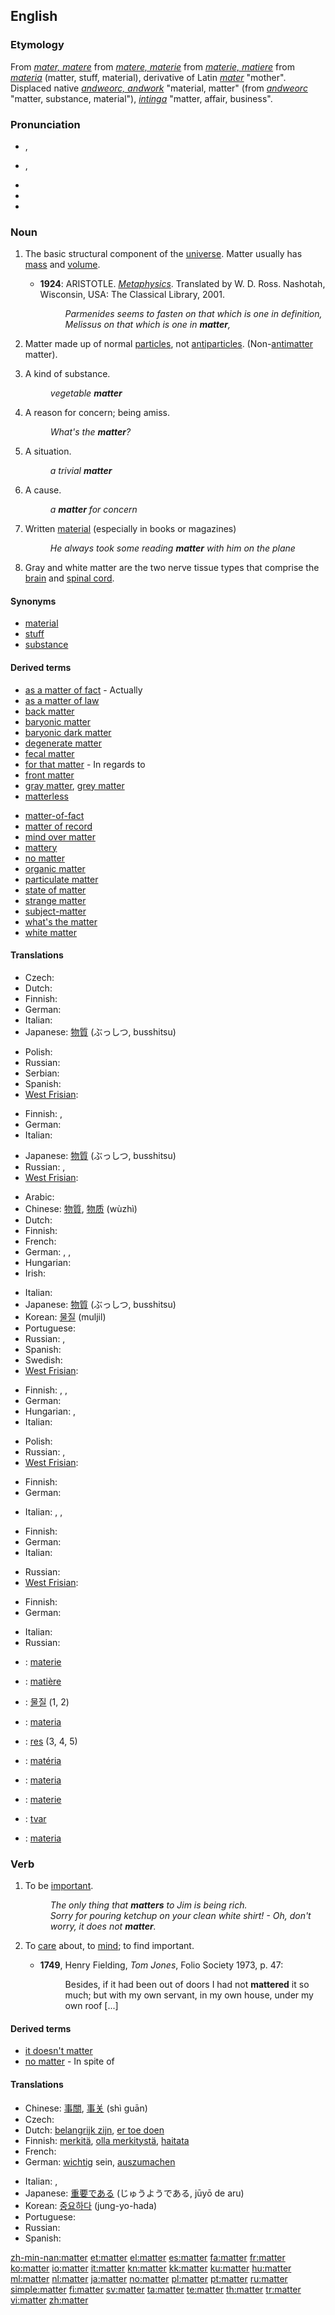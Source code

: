 {{wikipedia|Matter (disambiguation)}}
==English==
{{wikipedia}}
{{rank|public|others|anything|289|matter|passed|true|friend}}

===Etymology===
From {{etyl|enm}} ''[[mater#Middle English|mater, matere]]'' from {{etyl|xno}} ''[[materie#Anglo-Norman|matere, materie]]'' from {{etyl|fro}} ''[[materie#Old French|materie, matiere]]'' from {{etyl|la}} ''[[materia]]'' (matter, stuff, material), derivative of Latin ''[[mater]]'' "mother". Displaced native {{enm}} ''[[andweorc#Middle English|andweorc, andwork]]'' "material, matter" (from {{ang}} ''[[andweorc#Old English|andweorc]]'' "matter, substance, material"), {{ang}} ''[[intinga#Old English|intinga]]'' "matter, affair, business".

===Pronunciation===
* {{a|RP}} {{IPA|/ˈmætə/}}, {{SAMPA|/"m{t@/}}
* {{a|GenAm}} {{IPA|/ˈmætɚ/}}, {{SAMPA|/"m{t@`/}}
* {{audio|en-us-matter.ogg|Audio (US)}}
* {{rhymes|ætə(r)}}
* {{hyphenation|mat|ter}}

===Noun===
{{en-noun|s|-}}

# {{physics}} The basic structural component of the [[universe]].  Matter usually has [[mass]] and [[volume]].
#* '''1924''': ARISTOTLE.  ''[[S:Metaphysics/Book_I|Metaphysics]]''.  Translated by W. D. Ross.  Nashotah, Wisconsin, USA: The Classical Library, 2001.
#*: ''Parmenides seems to fasten on that which is one in definition, Melissus on that which is one in '''matter''',''
# {{physics}} Matter made up of normal [[particles]], not [[antiparticles]]. (Non-[[antimatter]] matter).
# A kind of substance.
#: ''vegetable '''matter'''''
# A reason for concern; being amiss.
#: ''What's the '''matter'''?''
# A situation.
#: ''a trivial '''matter'''''
# A cause.
#: ''a '''matter''' for concern''
# Written [[material]] (especially in books or magazines)
#: ''He always took some reading '''matter''' with him on the plane''
# {{neurology}} Gray and white matter are the two nerve tissue types that comprise the [[brain]] and [[spinal cord]].

====Synonyms====
* [[material]]
* [[stuff]]
* [[substance]]

====Derived terms====
{{rel-top|Terms derived from the noun "matter"}}
* [[as a matter of fact]] - Actually
* [[as a matter of law]]
* [[back matter]]
* [[baryonic matter]]
* [[baryonic dark matter]]
* [[degenerate matter]]
* [[fecal matter]]
* [[for that matter]] - In regards to
* [[front matter]]
* [[gray matter]], [[grey matter]]
* [[matterless]]
{{rel-mid}}
* [[matter-of-fact]]
* [[matter of record]]
* [[mind over matter]]
* [[mattery]]
* [[no matter]]
* [[organic matter]]
* [[particulate matter]]
* [[state of matter]]
* [[strange matter]]
* [[subject-matter]]
* [[what's the matter]]
* [[white matter]]
{{rel-bottom}}

====Translations====
{{trans-top|basic structural component of the universe}}
* Czech: {{t+|cs|hmota|f}}
* Dutch: {{t+|nl|materie|f}}
* Finnish: {{t+|fi|aine}}
* German: {{t+|de|Materie|f}}
* Italian: {{t+|it|materia|f}}
* Japanese: [[物質]] (ぶっしつ, busshitsu)
{{trans-mid}}
* Polish: {{t+|pl|materia|f}}
* Russian: {{t+|ru|материя|f|tr=materija}}
* Serbian: {{t-|sr|tvar|f}}
* Spanish: {{t+|es|materia|f}}
* [[West Frisian]]: {{t|fy|matearje|c|xs=West Frisian}}
{{trans-bottom}}

{{trans-top|non-antimatter matter}}
* Finnish: {{t+|fi|materia}}, {{t+|fi|aine}}
* German: {{t+|de|Materie|f}}
* Italian: {{t+|it|materia}}
{{trans-mid}}
* Japanese: [[物質]] (ぶっしつ, busshitsu)
* Russian: {{t+|ru|вещество|n|tr=veščestvó}}, {{t+|ru|материя|f|tr=materija}}
* [[West Frisian]]: {{t+|fy|matearje|c|xs=West Frisian}}
{{trans-bottom}}

{{trans-top|kind of substance}}
* Arabic: {{Arab|[[مادة]]}} {{IPAchar|(māda)}} {{f}}
* Chinese: [[物質]], [[物质]] (wùzhì)
* Dutch: {{t+|nl|stof|c}}
* Finnish: {{t+|fi|aine}}
* French: {{t+|fr|matière|f}}
* German: {{t+|de|Masse|f}}, {{t+|de|Substanz|f}}, {{t+|de|Stoff|m}}
* Hungarian: {{t+|hu|anyag}}
* Irish: {{t-|ga|ábhar|m|xs=Irish}}
{{trans-mid}}
* Italian: {{t+|it|materia|f}}
* Japanese: [[物質]] (ぶっしつ, busshitsu)
* Korean: [[물질]] (muljil)
* Portuguese: {{t|pt|matéria|f}}
* Russian: {{t+|ru|вещество|n|tr=veščestvó}},  {{t+|ru|материал|m|tr=materiál}}
* Spanish: {{t+|es|materia|f}}
* Swedish: {{t-|sv|stoff|c}}
* [[West Frisian]]: {{t+|fy|matearje|c|xs=West Frisian}}
{{trans-bottom}}

{{trans-top|reason for concern}}
* Finnish: {{t+|fi|pulma}}, {{t+|fi|ongelma}}, {{t-|fi|hätä}}
* German: {{t+|de|Angelegenheit|f}}
* Hungarian: {{t+|hu|ügy}}, {{t+|hu|dolog}}
* Italian: {{t+|it|problema|m}}
{{trans-mid}}
* Polish: {{t+|pl|sprawa|f}}
* Russian: {{t+|ru|дело|n|tr=délo}},  {{t+|ru|вопрос|m|tr=voprós}}
* [[West Frisian]]: {{t+|fy|saak|c|xs=West Frisian}}
{{trans-bottom}}

{{trans-top|situation}}
* Finnish: {{t+|fi|tilanne}}
* German: {{t+|de|Angelegenheit|f}}
{{trans-mid}}
* Italian: {{t+|it|argomento|m}},  {{t+|it|questione|f}},  {{t+|it|faccenda|f}}
{{trans-bottom}}

{{trans-top|cause}}
* Finnish: {{t+|fi|aihe}}
* German: {{t+|de|Anlass|m}}
* Italian: {{t-|it|causa|f}}
{{trans-mid}}
* Russian: {{t+|ru|повод|m|tr=póvod}}
* [[West Frisian]]: {{t+|fy|saak|xs=West Frisian}}
{{trans-bottom}}

{{trans-top|neurology: nerve tissue type}}
* Finnish: {{t+|fi|aine}}
* German: {{t+|de|Substanz|f}}
{{trans-mid}}
* Italian: {{t+|it|materia|f}}
* Russian: {{t+|ru|вещество|n|tr=veščestvó}}
{{trans-bottom}}

{{checktrans-top}}
* {{ttbc|Dutch}}: [[materie]] {{f}}
* {{ttbc|French}}: [[matière]] {{f}}
* {{ttbc|Korean}}: [[물질]] (1, 2)
* {{ttbc|Interlingua}}: [[materia]]
* {{ttbc|Latin}}: [[res]] (3, 4, 5)
{{checktrans-mid}}
* {{ttbc|Portuguese}}: [[matéria]] {{f}}
* {{ttbc|Italian}}: [[materia]] {{f}}
* {{ttbc|Romanian}}: [[materie]] {{f}}
* {{ttbc|Serbian}}: [[tvar]]
* {{ttbc|Spanish}}: [[materia]] {{f}}
{{trans-bottom}}

===Verb===
{{en-verb}}

# {{intransitive}} To be [[important]].
#: ''The only thing that '''matters''' to Jim is being rich.''
#: ''Sorry for pouring ketchup on your clean white shirt! - Oh, don't worry, it does not '''matter'''.''
# {{transitive|obsolete|_|except|_|dialectal}} To [[care]] about, to [[mind]]; to find important.
#* '''1749''', Henry Fielding, ''Tom Jones'', Folio Society 1973, p. 47:
#*: Besides, if it had been out of doors I had not '''mattered''' it so much; but with my own servant, in my own house, under my own roof [...]

====Derived terms====
* [[it doesn't matter]]
* [[no matter]] - In spite of

====Translations====
{{trans-top|to be important}}
* Chinese: [[事關]], [[事关]] (shì guān)
* Czech: {{t-|cs|záležet}}
* Dutch: [[belangrijk zijn]], [[er toe doen]]
* Finnish: [[merkitä]], [[olla merkitystä]], [[haitata]]
* French: {{t+|fr|importer}}
* German: [[wichtig]] sein, [[auszumachen]]
{{trans-mid}}
* Italian: {{t+|it|importare}}, {{t+|it|contare}}
* Japanese: [[重要]]である (じゅうようである, jūyō de aru)
* Korean: [[중요]]하다 (jung-yo-hada)
* Portuguese: {{t+|pt|importar}}
* Russian: {{t+|ru|иметь}} {{t+|ru|значение|tr=imét’ značénije}}
* Spanish: {{t+|es|importar}}
{{trans-bottom}}

[[zh-min-nan:matter]]
[[et:matter]]
[[el:matter]]
[[es:matter]]
[[fa:matter]]
[[fr:matter]]
[[ko:matter]]
[[io:matter]]
[[it:matter]]
[[kn:matter]]
[[kk:matter]]
[[ku:matter]]
[[hu:matter]]
[[ml:matter]]
[[nl:matter]]
[[ja:matter]]
[[no:matter]]
[[pl:matter]]
[[pt:matter]]
[[ru:matter]]
[[simple:matter]]
[[fi:matter]]
[[sv:matter]]
[[ta:matter]]
[[te:matter]]
[[th:matter]]
[[tr:matter]]
[[vi:matter]]
[[zh:matter]]